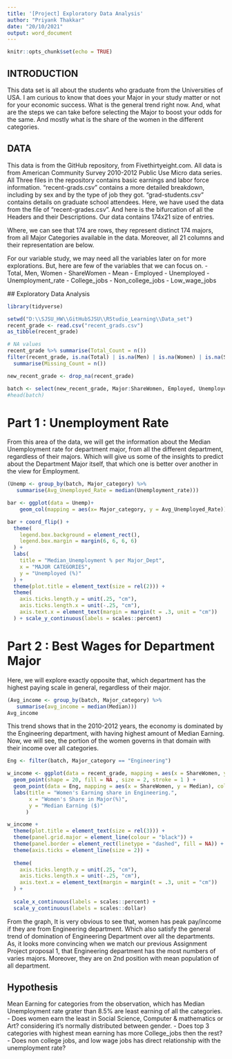 ```yaml
---
title: '[Project] Exploratory Data Analysis'
author: "Priyank Thakkar"
date: "20/10/2021"
output: word_document
---
```


```r
knitr::opts_chunk$set(echo = TRUE)
```

## INTRODUCTION

This data set is all about the students who graduate from the Universities of USA. I am curious to know that does your Major in your study matter or not for your economic success. What is the general trend right now. And, what are the steps we can take before selecting the Major to boost your odds for the same. And mostly what is the share of the women in the different categories. 

## DATA 

This data is from the GitHub repository, from Fivethirtyeight.com.  All data is from American Community Survey 2010-2012 Public Use Micro data series. All Three files in the repository contains basic earnings and labor force information. “recent-grads.csv” contains a more detailed breakdown, including by sex and by the type of job they got. “grad-students.csv” contains details on graduate school attendees. 
Here, we have used the data from the file of “recent-grades.csv”. And here is the bifurcation of all the Headers and their Descriptions. Our data contains 174x21 size of entries.

Where, we can see that 174 are rows, they represent distinct 174 majors, from all Major Categories available in the data. Moreover, all 21 columns and their representation are below.




For our variable study, we may need all the variables later on for more explorations. But, here are few of the variables that we can focus on.
 - Total, Men, Women
 - ShareWomen
 - Mean 
 - Employed
 - Unemployed
 - Unemployment_rate
 - College_jobs
 - Non_college_jobs
 - Low_wage_jobs
 
 ## Exploratory Data Analysis

```r
library(tidyverse)

setwd("D:\\SJSU_HW\\GitHubSJSU\\RStudio_Learning\\Data_set")
recent_grade <- read.csv("recent_grads.csv")
as_tibble(recent_grade)
```

```r
# NA values
recent_grade %>% summarise(Total_Count = n())
filter(recent_grade, is.na(Total) | is.na(Men) | is.na(Women) | is.na(ShareWomen)) %>%
  summarise(Missing_Count = n())

new_recent_grade <- drop_na(recent_grade)

batch <- select(new_recent_grade, Major:ShareWomen, Employed, Unemployed,Unemployment_rate, Median, College_jobs, Non_college_jobs, Low_wage_jobs)
#head(batch)
```
# Part 1 : Unemployment Rate
From this area of the data, we will get the information about the Median Unemployment rate for department major, from all the different department, regardless of their majors. Which will give us some of the insights to predict about the Department Major itself, that which one is better over another in the view for Employment. 


```r
(Unemp <- group_by(batch, Major_category) %>%
   summarise(Avg_Unemployed_Rate = median(Unemployment_rate)))
```
```r

bar <- ggplot(data = Unemp)+
    geom_col(mapping = aes(x= Major_category, y = Avg_Unemployed_Rate))

bar + coord_flip() + 
  theme(
    legend.box.background = element_rect(),
    legend.box.margin = margin(6, 6, 6, 6)
  ) + 
  labs(
    title = "Median_Unemployment % per Major_Dept",
    x = "MAJOR CATEGORIES",
    y = "Unemployed (%)"
  ) +
  theme(plot.title = element_text(size = rel(2))) +
  theme(
    axis.ticks.length.y = unit(.25, "cm"),
    axis.ticks.length.x = unit(-.25, "cm"),
    axis.text.x = element_text(margin = margin(t = .3, unit = "cm"))
  ) + scale_y_continuous(labels = scales::percent)

```
# Part 2 : Best Wages for Department Major
Here, we will explore exactly opposite that, which department has the highest paying scale in general, regardless of their major. 
```r
(Avg_income <- group_by(batch, Major_category) %>% 
   summarise(avg_income = median(Median)))
Avg_income
```
This trend shows that in the 2010-2012 years, the economy is dominated by the Engineering department, with having highest amount of Median Earning. Now, we will see, the portion of the women governs in that domain with their income over all categories.

```r
Eng <- filter(batch, Major_category == "Engineering")

w_income <- ggplot(data = recent_grade, mapping = aes(x = ShareWomen, y = Median)) +
  geom_point(shape = 20, fill = NA , size = 2, stroke = 1 ) +
  geom_point(data = Eng, mapping = aes(x = ShareWomen, y = Median), color = 'red', shape = 24, stroke = 2) +
  labs(title = "Women's Earning share in Engineering.",
       x = "Women's Share in Major(%)",
       y = "Median Earning ($)"
      )

w_income + 
  theme(plot.title = element_text(size = rel(3))) +
  theme(panel.grid.major = element_line(colour = "black")) +
  theme(panel.border = element_rect(linetype = "dashed", fill = NA)) +
  theme(axis.ticks = element_line(size = 2)) +
  
  theme(
    axis.ticks.length.y = unit(.25, "cm"),
    axis.ticks.length.x = unit(-.25, "cm"),
    axis.text.x = element_text(margin = margin(t = .3, unit = "cm"))
  ) +
  
  scale_x_continuous(labels = scales::percent) +
  scale_y_continuous(labels = scales::dollar)

```
From the graph, It is very obvious to see that, women has peak pay/income if they are from Engineering department. Which also satisfy the general trend of domination of Engineering Department over all the departments. As, it looks more convincing when we match our previous Assignment Project proposal 1, that Engineering department has the most numbers of varies majors. Moreover, they are on 2nd position with mean population of all department.

## Hypothesis
Mean Earning for categories from the observation, which has Median Unemployment rate grater than 8.5% are least earning of all the categories.
  - Does women earn the least in Social Science, Computer & mathematics or Art? considering it's normally distributed between gender. 
  - Does top 3 categories with highest mean earning has more College_jobs then the rest?
  - Does non college jobs, and low wage jobs has direct relationship with the unemployment rate?